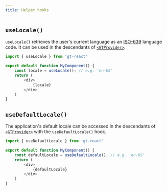 ```yaml
---
title: Helper hooks
---
```


## `useLocale()`

`useLocale()` retrieves the user's current language as an [ISO-639](https://en.wikipedia.org/wiki/List_of_ISO_639_language_codes) language code.
It can be used in the descendants of [`<GTProvider>`](/gt-react/provider).

```javascript copy
import { useLocale } from 'gt-react'

export default function MyComponent() {
    const locale = useLocale(); // e.g. 'en-US'
    return (
        <div>
            {locale}
        </div>
    )
}
```

## `useDefaultLocale()`

The application's default locale can be accessed in the descendants of [`<GTProvider>`](/gt-react/provider) with the `useDefaultLocale()` hook.

```javascript copy
import { useDefaultLocale } from 'gt-react'

export default function MyComponent() {
    const defaultLocale = useDefaultLocale(); // e.g. 'en-US'
    return (
        <div>
            {defaultLocale}
        </div>
    )
}
```